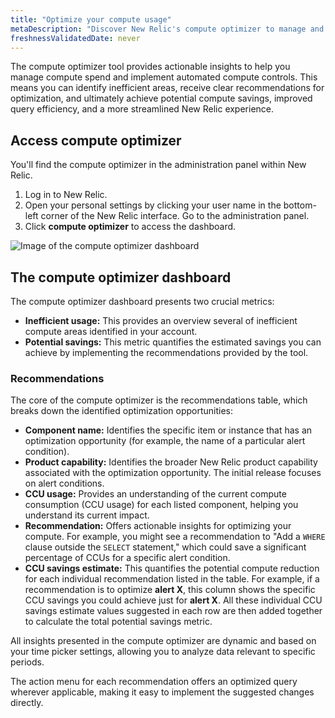 ```yaml
---
title: "Optimize your compute usage"
metaDescription: "Discover New Relic's compute optimizer to manage and reduce your compute usage. Get actionable insights and recommendations to optimize inefficient alert conditions and queries, ensuring efficient resource usage and significant savings."
freshnessValidatedDate: never
---
```


The compute optimizer tool provides actionable insights to help you manage compute spend and implement automated compute controls. This means you can identify inefficient areas, receive clear recommendations for optimization, and ultimately achieve potential compute savings, improved query efficiency, and a more streamlined New Relic experience.

## Access compute optimizer
You'll find the compute optimizer in the administration panel within New Relic.

1. Log in to New Relic.
2. Open your personal settings by clicking your user name in the bottom-left corner of the New Relic interface. Go to the administration panel.
3. Click **compute optimizer** to access the dashboard.

<img
  title="Compute optimizer dashboard"
  alt="Image of the compute optimizer dashboard"
  src="/images/compute_optimizer.webp"
/>

## The compute optimizer dashboard
The compute optimizer dashboard presents two crucial metrics:

- **Inefficient usage:** This provides an overview several of inefficient compute areas identified in your account.
- **Potential savings:** This metric quantifies the estimated savings you can achieve by implementing the recommendations provided by the tool.

### Recommendations
The core of the compute optimizer is the recommendations table, which breaks down the identified optimization opportunities:

- **Component name:** Identifies the specific item or instance that has an optimization opportunity (for example, the name of a particular alert condition). 
- **Product capability:**  Identifies the broader New Relic product capability associated with the optimization opportunity. The initial release focuses on alert conditions.
- **CCU usage:** Provides an understanding of the current compute consumption (CCU usage) for each listed component, helping you understand its current impact.
- **Recommendation:** Offers actionable insights for optimizing your compute. For example, you might see a recommendation to "Add a `WHERE` clause outside the `SELECT` statement," which could save a significant percentage of CCUs for a specific alert condition.
- **CCU savings estimate:** This quantifies the potential compute reduction for each individual recommendation listed in the table. For example, if a recommendation is to optimize **alert X**, this column shows the specific CCU savings you could achieve just for **alert X**. All these individual CCU savings estimate values suggested in each row are then added together to calculate the total potential savings metric.

All insights presented in the compute optimizer are dynamic and based on your time picker settings, allowing you to analyze data relevant to specific periods.

The action menu for each recommendation offers an optimized query wherever applicable, making it easy to implement the suggested changes directly.